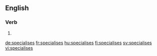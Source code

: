 
==English==

===Verb===
{{head|en|verb form}}

# {{en-third-person singular of|specialise}}

[[de:specialises]]
[[fr:specialises]]
[[hu:specialises]]
[[fi:specialises]]
[[sv:specialises]]
[[vi:specialises]]